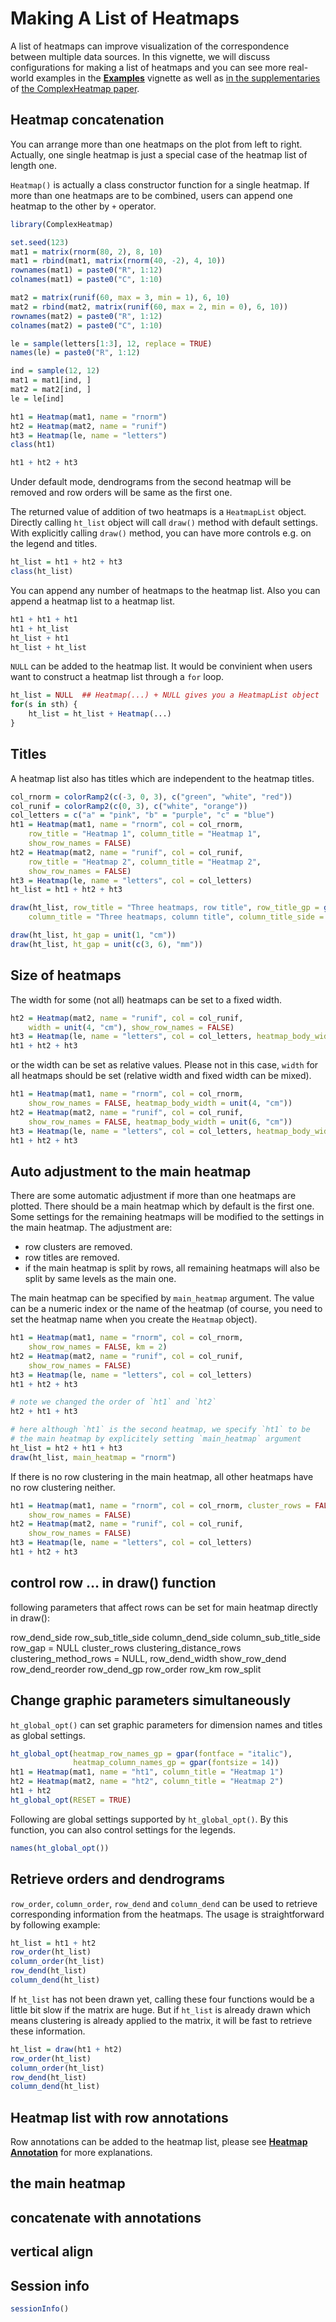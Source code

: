 
# Making A List of Heatmaps


A list of heatmaps can improve visualization of the correspondence between multiple data sources.
In this vignette, we will discuss configurations for making a list of heatmaps and you can
see more real-world examples in the [**Examples**](s9.examples.html) vignette as well as [in the 
supplementaries](http://jokergoo.github.io/supplementary/ComplexHeatmap-supplementary1-4/index.html) of [the ComplexHeatmap paper](http://bioinformatics.oxfordjournals.org/content/early/2016/05/20/bioinformatics.btw313.abstract).

## Heatmap concatenation

You can arrange more than one heatmaps on the plot from left to right. Actually, one single
heatmap is just a special case of the heatmap list of length one.

`Heatmap()` is actually a class constructor function for a single heatmap. If more than one heatmaps
are to be combined, users can append one heatmap to the other by `+` operator.

```r
library(ComplexHeatmap)

set.seed(123)
mat1 = matrix(rnorm(80, 2), 8, 10)
mat1 = rbind(mat1, matrix(rnorm(40, -2), 4, 10))
rownames(mat1) = paste0("R", 1:12)
colnames(mat1) = paste0("C", 1:10)

mat2 = matrix(runif(60, max = 3, min = 1), 6, 10)
mat2 = rbind(mat2, matrix(runif(60, max = 2, min = 0), 6, 10))
rownames(mat2) = paste0("R", 1:12)
colnames(mat2) = paste0("C", 1:10)

le = sample(letters[1:3], 12, replace = TRUE)
names(le) = paste0("R", 1:12)

ind = sample(12, 12)
mat1 = mat1[ind, ]
mat2 = mat2[ind, ]
le = le[ind]

ht1 = Heatmap(mat1, name = "rnorm")
ht2 = Heatmap(mat2, name = "runif")
ht3 = Heatmap(le, name = "letters")
class(ht1)

ht1 + ht2 + ht3
```

Under default mode, dendrograms from the second heatmap will be removed and row orders will be same as the first one.

The returned value of addition of two heatmaps is a `HeatmapList` object. Directly calling `ht_list` object
will call `draw()` method with default settings. With explicitly calling `draw()` method, you can have more controls
e.g. on the legend and titles.

```r
ht_list = ht1 + ht2 + ht3
class(ht_list)
```

You can append any number of heatmaps to the heatmap list. Also you can append a heatmap list to a heatmap list.

```r
ht1 + ht1 + ht1
ht1 + ht_list
ht_list + ht1
ht_list + ht_list
```

`NULL` can be added to the heatmap list. It would be convinient when users want to construct a heatmap list through a `for` loop.

```r
ht_list = NULL  ## Heatmap(...) + NULL gives you a HeatmapList object
for(s in sth) {
    ht_list = ht_list + Heatmap(...)
}
```

## Titles

A heatmap list also has titles which are independent to the heatmap titles.

```r
col_rnorm = colorRamp2(c(-3, 0, 3), c("green", "white", "red"))
col_runif = colorRamp2(c(0, 3), c("white", "orange"))
col_letters = c("a" = "pink", "b" = "purple", "c" = "blue")
ht1 = Heatmap(mat1, name = "rnorm", col = col_rnorm,
    row_title = "Heatmap 1", column_title = "Heatmap 1",
    show_row_names = FALSE)
ht2 = Heatmap(mat2, name = "runif", col = col_runif,
    row_title = "Heatmap 2", column_title = "Heatmap 2",
    show_row_names = FALSE)
ht3 = Heatmap(le, name = "letters", col = col_letters)
ht_list = ht1 + ht2 + ht3

draw(ht_list, row_title = "Three heatmaps, row title", row_title_gp = gpar(col = "red"),
    column_title = "Three heatmaps, column title", column_title_side = "bottom")
```

```r
draw(ht_list, ht_gap = unit(1, "cm"))
draw(ht_list, ht_gap = unit(c(3, 6), "mm"))
```

## Size of heatmaps

The width for some (not all) heatmaps can be set to a fixed width.

```r
ht2 = Heatmap(mat2, name = "runif", col = col_runif,
    width = unit(4, "cm"), show_row_names = FALSE)
ht3 = Heatmap(le, name = "letters", col = col_letters, heatmap_body_width = unit(5, "mm"))
ht1 + ht2 + ht3
```

or the width can be set as relative values. Please not in this case, `width` for all heatmaps
should be set (relative width and fixed width can be mixed).

```r
ht1 = Heatmap(mat1, name = "rnorm", col = col_rnorm,
    show_row_names = FALSE, heatmap_body_width = unit(4, "cm"))
ht2 = Heatmap(mat2, name = "runif", col = col_runif,
    show_row_names = FALSE, heatmap_body_width = unit(6, "cm"))
ht3 = Heatmap(le, name = "letters", col = col_letters, heatmap_body_width = unit(1, "cm"))
ht1 + ht2 + ht3
```

## Auto adjustment to the main heatmap

There are some automatic adjustment if more than one heatmaps are plotted. There should be a main heatmap
which by default is the first one. Some settings for the remaining heatmaps will be modified to the settings
in the main heatmap. The adjustment are:

- row clusters are removed.
- row titles are removed.
- if the main heatmap is split by rows, all remaining heatmaps will also be split by same levels as the main one.

The main heatmap can be specified by `main_heatmap` argument. The value can be a numeric index or the name of the heatmap
(of course, you need to set the heatmap name when you create the `Heatmap` object).

```r
ht1 = Heatmap(mat1, name = "rnorm", col = col_rnorm,
    show_row_names = FALSE, km = 2)
ht2 = Heatmap(mat2, name = "runif", col = col_runif,
    show_row_names = FALSE)
ht3 = Heatmap(le, name = "letters", col = col_letters)
ht1 + ht2 + ht3

# note we changed the order of `ht1` and `ht2`
ht2 + ht1 + ht3

# here although `ht1` is the second heatmap, we specify `ht1` to be
# the main heatmap by explicitely setting `main_heatmap` argument
ht_list = ht2 + ht1 + ht3
draw(ht_list, main_heatmap = "rnorm")
```

If there is no row clustering in the main heatmap, all other heatmaps have no row clustering neither.

```r
ht1 = Heatmap(mat1, name = "rnorm", col = col_rnorm, cluster_rows = FALSE,
    show_row_names = FALSE)
ht2 = Heatmap(mat2, name = "runif", col = col_runif,
    show_row_names = FALSE)
ht3 = Heatmap(le, name = "letters", col = col_letters)
ht1 + ht2 + ht3
```

## control row ... in draw() function

following parameters that affect rows can be set for main heatmap directly
in draw():

row_dend_side
row_sub_title_side
column_dend_side
column_sub_title_side
row_gap = NULL
cluster_rows
clustering_distance_rows
clustering_method_rows = NULL, 
row_dend_width
show_row_dend
row_dend_reorder
row_dend_gp
row_order 
row_km
row_split

## Change graphic parameters simultaneously

`ht_global_opt()` can set graphic parameters for dimension names and titles as global settings.

```r
ht_global_opt(heatmap_row_names_gp = gpar(fontface = "italic"), 
	          heatmap_column_names_gp = gpar(fontsize = 14))
ht1 = Heatmap(mat1, name = "ht1", column_title = "Heatmap 1")
ht2 = Heatmap(mat2, name = "ht2", column_title = "Heatmap 2")
ht1 + ht2
ht_global_opt(RESET = TRUE)
```

Following are global settings supported by `ht_global_opt()`. By this function, you can also control settings
for the legends.

```r
names(ht_global_opt())
```

## Retrieve orders and dendrograms

`row_order`, `column_order`, `row_dend` and `column_dend` can be used to retrieve corresponding information from
the heatmaps. The usage is straightforward by following example:

```r
ht_list = ht1 + ht2
row_order(ht_list)
column_order(ht_list)
row_dend(ht_list)
column_dend(ht_list)
```

If `ht_list` has not been drawn yet, calling these four functions would be a little bit slow if the matrix are huge.
But if `ht_list` is already drawn which means clustering is already applied to the matrix, it will be fast to retrieve 
these information.

```r
ht_list = draw(ht1 + ht2)
row_order(ht_list)
column_order(ht_list)
row_dend(ht_list)
column_dend(ht_list)
```

## Heatmap list with row annotations

Row annotations can be added to the heatmap list, 
please see [**Heatmap Annotation**](s4.heatmap_annotation.html) for more explanations.


## the main heatmap

## concatenate with annotations

## vertical align

## Session info

```r
sessionInfo()
```

